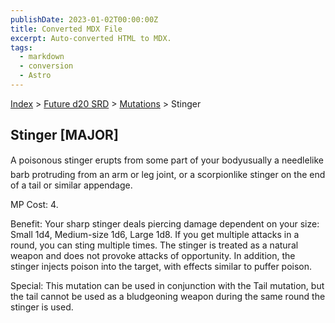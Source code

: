 ```yaml
---
publishDate: 2023-01-02T00:00:00Z
title: Converted MDX File
excerpt: Auto-converted HTML to MDX.
tags:
  - markdown
  - conversion
  - Astro
---
```






[Index](-index) > [Future d20 SRD](future-d20-srd-index) > [Mutations](future-d20-srd-mutations-index) > Stinger




## Stinger [MAJOR]


A poisonous stinger erupts from some part of your bodyusually a needlelike barb protruding from an arm or leg joint, or a scorpionlike stinger on the end of a tail or similar appendage.


MP Cost: 4.


Benefit: Your sharp stinger deals piercing damage dependent on your size: Small 1d4, Medium-size 1d6, Large 1d8. If you get multiple attacks in a round, you can sting multiple times. The stinger is treated as a natural weapon and does not provoke attacks of opportunity. In addition, the stinger injects poison into the target, with effects similar to puffer poison.


Special: This mutation can be used in conjunction with the Tail mutation, but the tail cannot be used as a bludgeoning weapon during the same round the stinger is used.



